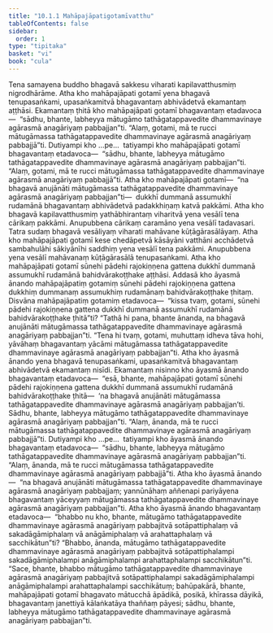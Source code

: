 ```yaml
---
title: "10.1.1 Mahāpajāpatigotamīvatthu"
tableOfContents: false
sidebar:
  order: 1
type: "tipitaka"
basket: "vi"
book: "cula"
---
```



<DynamicBreadcrumb />

<Division number="402" book="cula" bookNo="4" page="442">

<Paragraph number="1964" book="cula">
Tena samayena buddho bhagavā sakkesu viharati kapilavatthusmiṃ nigrodhārāme. Atha kho mahāpajāpati gotamī yena bhagavā tenupasaṅkami, upasaṅkamitvā bhagavantaṃ abhivādetvā ekamantaṃ aṭṭhāsi. Ekamantaṃ ṭhitā kho mahāpajāpati gotamī bhagavantaṃ etadavoca—  “sādhu, bhante, labheyya mātugāmo tathāgatappavedite dhammavinaye agārasmā anagāriyaṃ pabbajjan”ti. “Alaṃ, gotami, mā te rucci mātugāmassa tathāgatappavedite dhammavinaye agārasmā anagāriyaṃ pabbajjā”ti.
</Paragraph>

<Paragraph number="1965" book="cula">
Dutiyampi kho …pe…  tatiyampi kho mahāpajāpati gotamī bhagavantaṃ etadavoca—  “sādhu, bhante, labheyya mātugāmo tathāgatappavedite dhammavinaye agārasmā anagāriyaṃ pabbajjan”ti. “Alaṃ, gotami, mā te rucci mātugāmassa tathāgatappavedite dhammavinaye agārasmā anagāriyaṃ pabbajjā”ti. Atha kho mahāpajāpati gotamī—  “na bhagavā anujānāti mātugāmassa tathāgatappavedite dhammavinaye agārasmā anagāriyaṃ pabbajjan”ti—  dukkhī dummanā assumukhī rudamānā bhagavantaṃ abhivādetvā padakkhiṇaṃ katvā pakkāmi.
</Paragraph>

<Paragraph number="1966" book="cula">
Atha kho bhagavā kapilavatthusmiṃ yathābhirantaṃ viharitvā yena vesālī tena cārikaṃ pakkāmi. Anupubbena cārikaṃ caramāno yena vesālī tadavasari. Tatra sudaṃ bhagavā vesāliyaṃ viharati mahāvane kūṭāgārasālāyaṃ. Atha kho mahāpajāpati gotamī kese chedāpetvā kāsāyāni vatthāni acchādetvā sambahulāhi sākiyānīhi saddhiṃ yena vesālī tena pakkāmi. Anupubbena yena vesālī mahāvanaṃ kūṭāgārasālā tenupasaṅkami. Atha kho mahāpajāpati gotamī sūnehi pādehi rajokiṇṇena gattena dukkhī dummanā assumukhī rudamānā bahidvārakoṭṭhake aṭṭhāsi. Addasā kho āyasmā ānando mahāpajāpatiṃ gotamiṃ sūnehi pādehi rajokiṇṇena gattena dukkhiṃ dummanaṃ assumukhiṃ rudamānaṃ bahidvārakoṭṭhake ṭhitaṃ. Disvāna mahāpajāpatiṃ gotamiṃ etadavoca—  “kissa tvaṃ, gotami, sūnehi pādehi rajokiṇṇena gattena dukkhī dummanā assumukhī rudamānā bahidvārakoṭṭhake ṭhitā”ti? “Tathā hi pana, bhante ānanda, na bhagavā anujānāti mātugāmassa tathāgatappavedite dhammavinaye agārasmā anagāriyaṃ pabbajjan”ti. “Tena hi tvaṃ, gotami, muhuttaṃ idheva tāva hohi, yāvāhaṃ bhagavantaṃ yācāmi mātugāmassa tathāgatappavedite dhammavinaye agārasmā anagāriyaṃ pabbajjan”ti.
</Paragraph>

<Paragraph number="1967" book="cula">
Atha kho āyasmā ānando yena bhagavā tenupasaṅkami, upasaṅkamitvā bhagavantaṃ abhivādetvā ekamantaṃ nisīdi. Ekamantaṃ nisinno kho āyasmā ānando bhagavantaṃ etadavoca—  “esā, bhante, mahāpajāpati gotamī sūnehi pādehi rajokiṇṇena gattena dukkhī dummanā assumukhī rudamānā bahidvārakoṭṭhake ṭhitā—  ‘na bhagavā anujānāti mātugāmassa tathāgatappavedite dhammavinaye agārasmā anagāriyaṃ pabbajjan’ti. Sādhu, bhante, labheyya mātugāmo tathāgatappavedite dhammavinaye agārasmā anagāriyaṃ pabbajjan”ti. “Alaṃ, ānanda, mā te rucci mātugāmassa tathāgatappavedite dhammavinaye agārasmā anagāriyaṃ pabbajjā”ti. Dutiyampi kho …pe…  tatiyampi kho āyasmā ānando bhagavantaṃ etadavoca—  “sādhu, bhante, labheyya mātugāmo tathāgatappavedite dhammavinaye agārasmā anagāriyaṃ pabbajjan”ti. “Alaṃ, ānanda, mā te rucci mātugāmassa tathāgatappavedite dhammavinaye agārasmā anagāriyaṃ pabbajjā”ti.
</Paragraph>

<Paragraph number="1968" book="cula">
Atha kho āyasmā ānando—  “na bhagavā anujānāti mātugāmassa tathāgatappavedite dhammavinaye agārasmā anagāriyaṃ pabbajjaṃ; yannūnāhaṃ aññenapi pariyāyena bhagavantaṃ yāceyyaṃ mātugāmassa tathāgatappavedite dhammavinaye agārasmā anagāriyaṃ pabbajjan”ti. Atha kho āyasmā ānando bhagavantaṃ etadavoca—  “bhabbo nu kho, bhante, mātugāmo tathāgatappavedite dhammavinaye agārasmā anagāriyaṃ pabbajitvā sotāpattiphalaṃ vā sakadāgāmiphalaṃ vā anāgāmiphalaṃ vā arahattaphalaṃ vā sacchikātun”ti? “Bhabbo, ānanda, mātugāmo tathāgatappavedite dhammavinaye agārasmā anagāriyaṃ pabbajitvā sotāpattiphalampi sakadāgāmiphalampi anāgāmiphalampi arahattaphalampi sacchikātun”ti. “Sace, bhante, bhabbo mātugāmo tathāgatappavedite dhammavinaye agārasmā anagāriyaṃ pabbajitvā sotāpattiphalampi sakadāgāmiphalampi anāgāmiphalampi arahattaphalampi sacchikātuṃ; bahūpakārā, bhante, mahāpajāpati gotamī bhagavato mātucchā āpādikā, posikā, khīrassa dāyikā, bhagavantaṃ janettiyā kālaṅkatāya thaññaṃ pāyesi; sādhu, bhante, labheyya mātugāmo tathāgatappavedite dhammavinaye agārasmā anagāriyaṃ pabbajjan”ti.
</Paragraph>
</Division>